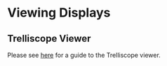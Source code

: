 # Viewing Displays

## Trelliscope Viewer

Please see [here](viewer.html) for a guide to the Trelliscope viewer.




